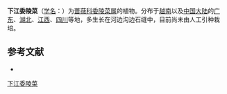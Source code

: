 {{Speciesbox
| name = 下江委陵菜
| status = 
| status_system = 
| image =
| genus = Potentilla
| species = limprichtii
| authority = J. Krause
}}

'''下江委陵菜'''（[[学名|学名]]：{{lang|la|''Potentilla limprichtii''}}）为[[蔷薇科|蔷薇科]][[委陵菜属|委陵菜属]]的植物。分布于[[越南|越南]]以及[[中国大陆|中国大陆]]的[[广东|广东]]、[[湖北|湖北]]、[[江西|江西]]、[[四川|四川]]等地，多生长在河边沟边石缝中，目前尚未由人工引种栽培。

== 参考文献 ==
<div class="references-small">
* {{cite web| url =http://www.bioinfo.cn/db05/KmzwSpecies.php?action=view&id=18515| title =下江委陵菜| work =《中国高等植物数据库全库》| publisher =中国科学院微生物研究所| author =昆明植物研究所| accessdate =2009-02-25| deadurl =yes| archiveurl =https://web.archive.org/web/20160305092128/http://www.bioinfo.cn/db05/KmzwSpecies.php?action=view&id=18515| archivedate =2016-03-05}}
</div>
{{Taxonbar|from=Q10868581}}

[[Category:委陵菜属|下江委陵菜]]


{{植物小作品}}